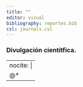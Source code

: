 ```yaml
---
title: ""
editor: visual
bibliography: reportes.bib
csl: journals.csl
---
```


### Divulgación cientítfica.

---
nocite: |
  @*
---

::: {#refs}
:::
